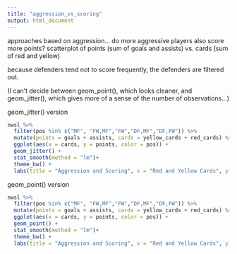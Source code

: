 ```yaml
---
title: "aggression_vs_scoring"
output: html_document
---
```

approaches based on aggression...
do more aggressive players also score more points?
scatterplot of points (sum of goals and assists) vs. cards (sum of red and yellow)

because defenders tend not to score frequently, the defenders are filtered out.

(I can't decide between geom_point(), which looks cleaner, and geom_jitter(), which gives more of a sense of the number of observations...)

geom_jitter() version
```r
nwsl %>%
  filter(pos %in% c("MF", "FW,MF","FW","DF,MF","DF,FW")) %>%
  mutate(points = goals + assists, cards = yellow_cards + red_cards) %>%
  ggplot(aes(x = cards, y = points, color = pos)) +
  geom_jitter() + 
  stat_smooth(method = "lm")+
  theme_bw() +
  labs(title = "Aggression and Scoring", x = "Red and Yellow Cards", y = "Points")
```
geom_point() version
```r
nwsl %>%
  filter(pos %in% c("MF", "FW,MF","FW","DF,MF","DF,FW")) %>%
  mutate(points = goals + assists, cards = yellow_cards + red_cards) %>%
  ggplot(aes(x = cards, y = points, color = pos)) +
  geom_point() +
  stat_smooth(method = "lm")+
  theme_bw() +
  labs(title = "Aggression and Scoring", x = "Red and Yellow Cards", y = "Points")
```

